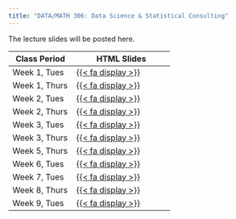 ```yaml
---
title: "DATA/MATH 306: Data Science & Statistical Consulting"
---
```


The lecture slides will be posted here. 

::: column-screen-inset-right
| Class Period | HTML Slides           |
|-----------------|--------------------------|
| Week 1, Tues  | [{{< fa display >}}](https://mcconvil.github.io/data306f25/data306_wk01tues.html) | 
| Week 1, Thurs  | [{{< fa display >}}](https://mcconvil.github.io/data306f25/data306_wk01thurs.html) | 
| Week 2, Tues  | [{{< fa display >}}](https://mcconvil.github.io/data306f25/data306_wk02tues.html) | 
| Week 2, Thurs  | [{{< fa display >}}](https://mcconvil.github.io/data306f25/data306_wk02thurs.html) | 
| Week 3, Tues  | [{{< fa display >}}](https://mcconvil.github.io/data306f25/data306_wk03tues.html) | 
| Week 3, Thurs  | [{{< fa display >}}](https://mcconvil.github.io/data306f25/data306_wk03thurs.html) | 
| Week 5, Thurs  | [{{< fa display >}}](https://mcconvil.github.io/data306f25/data306_wk05thurs.html) | 
| Week 6, Tues  | [{{< fa display >}}](https://mcconvil.github.io/data306f25/data306_wk06tues.html) | 
| Week 7, Tues  | [{{< fa display >}}](https://mcconvil.github.io/data306f25/data306_wk07tues.html) |
| Week 8, Thurs  | [{{< fa display >}}](https://mcconvil.github.io/data306f25/data306_wk08thurs.html) |
| Week 9, Tues  | [{{< fa display >}}](https://mcconvil.github.io/data306f25/data306_wk09tues.html) |
:::
